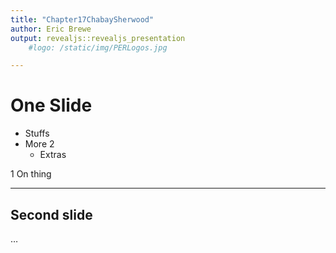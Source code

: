 ```yaml
---
title: "Chapter17ChabaySherwood"
author: Eric Brewe
output: revealjs::revealjs_presentation
    #logo: /static/img/PERLogos.jpg

---
```


# One Slide

- Stuffs
- More 2
    - Extras

1 On thing

---
 
## Second slide

...
